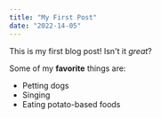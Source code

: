 ```yaml
---
title: "My First Post"
date: "2022-14-05"
---
```


This is my first blog post! Isn't it *great*?

Some of my **favorite** things are:

* Petting dogs
* Singing
* Eating potato-based foods